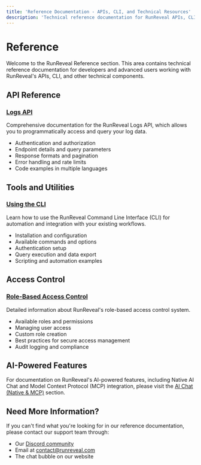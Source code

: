 ```yaml
---
title: 'Reference Documentation - APIs, CLI, and Technical Resources'
description: 'Technical reference documentation for RunReveal APIs, CLI tools, role-based access control, and developer resources. Complete guides for integration and automation.'
---
```


# Reference

Welcome to the RunReveal Reference section. This area contains technical reference documentation for developers and advanced users working with RunReveal's APIs, CLI, and other technical components.

## API Reference

### [Logs API](./reference/logs-api)

Comprehensive documentation for the RunReveal Logs API, which allows you to programmatically access and query your log data.

- Authentication and authorization
- Endpoint details and query parameters
- Response formats and pagination
- Error handling and rate limits
- Code examples in multiple languages

## Tools and Utilities

### [Using the CLI](./reference/using-the-cli)

Learn how to use the RunReveal Command Line Interface (CLI) for automation and integration with your existing workflows.

- Installation and configuration
- Available commands and options
- Authentication setup
- Query execution and data export
- Scripting and automation examples

## Access Control

### [Role-Based Access Control](./reference/role-based-access-control)

Detailed information about RunReveal's role-based access control system.

- Available roles and permissions
- Managing user access
- Custom role creation
- Best practices for secure access management
- Audit logging and compliance

## AI-Powered Features

For documentation on RunReveal's AI-powered features, including Native AI Chat and Model Context Protocol (MCP) integration, please visit the [AI Chat (Native & MCP)](../ai-chat) section.

## Need More Information?

If you can't find what you're looking for in our reference documentation, please contact our support team through:

- Our [Discord community](https://discord.gg/n3y6WwPCg7)
- Email at contact@runreveal.com
- The chat bubble on our website

